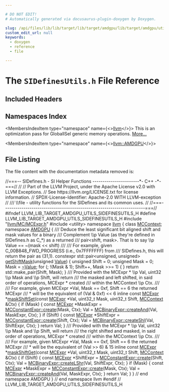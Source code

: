 ```yaml
---

# DO NOT EDIT!
# Automatically generated via docusaurus-plugin-doxygen by Doxygen.

slug: /api/files/lib/lib/target/lib/target/amdgpu/lib/target/amdgpu/utils/sidefinesutils-h
custom_edit_url: null
keywords:
  - doxygen
  - reference
  - file

---
```





# The `SIDefinesUtils.h` File Reference

<DoxygenPage pluginConfig={pluginConfig}>



## Included Headers

<IncludesList>
<IncludesListItem
  filePath="llvm/MC/MCExpr.h"
  permalink="/docs/api/files/include/include/llvm/include/llvm/mc/mcexpr-h"
  isLocal="true" />
<IncludesListItem
  filePath="utility"
  permalink=""
  isLocal="false" />
</IncludesList>

## Namespaces Index

<MembersIndex>

<MembersIndexItem
  type="namespace"
  name={<><a href="/docs/api/namespaces/llvm">llvm</a></>}>
This is an optimization pass for GlobalISel generic memory operations. <a href="/docs/api/namespaces/llvm/#details">More...</a>
</MembersIndexItem>

<MembersIndexItem
  type="namespace"
  name={<><a href="/docs/api/namespaces/llvm/amdgpu">llvm::AMDGPU</a></>}>
</MembersIndexItem>

</MembersIndex>


## File Listing

The file content with the documentation metadata removed is:

<ProgramListing>

<Link id="l00001" /><CodeLine lineNumber="1"><span class="doxyHighlightComment">//===-- SIDefines.h - SI Helper Functions -----------------------&#42;- C++ -&#42;-===//</span></CodeLine>
<Link id="l00002" /><CodeLine lineNumber="2"><span class="doxyHighlightComment">//</span></CodeLine>
<Link id="l00003" /><CodeLine lineNumber="3"><span class="doxyHighlightComment">// Part of the LLVM Project, under the Apache License v2.0 with LLVM Exceptions.</span></CodeLine>
<Link id="l00004" /><CodeLine lineNumber="4"><span class="doxyHighlightComment">// See https://llvm.org/LICENSE.txt for license information.</span></CodeLine>
<Link id="l00005" /><CodeLine lineNumber="5"><span class="doxyHighlightComment">// SPDX-License-Identifier: Apache-2.0 WITH LLVM-exception</span></CodeLine>
<Link id="l00006" /><CodeLine lineNumber="6"><span class="doxyHighlightComment">//</span></CodeLine>
<Link id="l00007" /><CodeLine lineNumber="7"><span class="doxyHighlightComment">/// \\file - utility functions for the SIDefines and its common uses.</span></CodeLine>
<Link id="l00008" /><CodeLine lineNumber="8"><span class="doxyHighlightComment">//</span></CodeLine>
<Link id="l00009" /><CodeLine lineNumber="9"><span class="doxyHighlightComment">//===----------------------------------------------------------------------===//</span></CodeLine>
<Link id="l00010" /><CodeLine lineNumber="10"></CodeLine>
<Link id="l00011" /><CodeLine lineNumber="11"><span class="doxyHighlightPreprocessor">#ifndef LLVM&#95;LIB&#95;TARGET&#95;AMDGPU&#95;UTILS&#95;SIDEFINESUTILS&#95;H</span></CodeLine>
<Link id="l00012" /><CodeLine lineNumber="12"><span class="doxyHighlightPreprocessor">#define LLVM&#95;LIB&#95;TARGET&#95;AMDGPU&#95;UTILS&#95;SIDEFINESUTILS&#95;H</span></CodeLine>
<Link id="l00013" /><CodeLine lineNumber="13"></CodeLine>
<Link id="l00014" /><CodeLine lineNumber="14"><span class="doxyHighlightPreprocessor">#include &quot;<a href="/docs/api/files/include/include/llvm/include/llvm/mc/mcexpr-h">llvm/MC/MCExpr.h</a>&quot;</span></CodeLine>
<Link id="l00015" /><CodeLine lineNumber="15"><span class="doxyHighlightPreprocessor">#include &lt;utility&gt;</span></CodeLine>
<Link id="l00016" /><CodeLine lineNumber="16"></CodeLine>
<Link id="l00017" /><CodeLine lineNumber="17"><span class="doxyHighlightKeyword">namespace </span><span class="doxyHighlight"><a href="/docs/api/namespaces/llvm">llvm</a> &#123;</span></CodeLine>
<Link id="l00018" /><CodeLine lineNumber="18"><span class="doxyHighlightKeyword">class </span><span class="doxyHighlight"><a href="/docs/api/classes/llvm/mccontext">MCContext</a>;</span></CodeLine>
<Link id="l00019" /><CodeLine lineNumber="19"><span class="doxyHighlightKeyword">namespace </span><span class="doxyHighlight"><a href="/docs/api/namespaces/llvm/amdgpu">AMDGPU</a> &#123;</span></CodeLine>
<Link id="l00020" /><CodeLine lineNumber="20"></CodeLine>
<Link id="l00021" /><CodeLine lineNumber="21"><span class="doxyHighlightComment">/// Deduce the least significant bit aligned shift and mask values for a binary</span></CodeLine>
<Link id="l00022" /><CodeLine lineNumber="22"><span class="doxyHighlightComment">/// Complement \\p Value (as they&#39;re defined in SIDefines.h as C&#95;&#42;) as a returned</span></CodeLine>
<Link id="l00023" /><CodeLine lineNumber="23"><span class="doxyHighlightComment">/// pair&lt;shift, mask&gt;. That is to say \\p Value == ~(mask &lt;&lt; shift)</span></CodeLine>
<Link id="l00024" /><CodeLine lineNumber="24"><span class="doxyHighlightComment">///</span></CodeLine>
<Link id="l00025" /><CodeLine lineNumber="25"><span class="doxyHighlightComment">/// For example, given C&#95;00B848&#95;FWD&#95;PROGRESS (i.e., 0x7FFFFFFF) from</span></CodeLine>
<Link id="l00026" /><CodeLine lineNumber="26"><span class="doxyHighlightComment">/// SIDefines.h, this will return the pair as (31,1).</span></CodeLine>
<Link id="l00027" /><CodeLine lineNumber="27" lineLink="/docs/api/namespaces/llvm/amdgpu/#abc35cd2c7c1b70aedaf4e2cd857688ab"><span class="doxyHighlightKeyword">constexpr</span><span class="doxyHighlight"> std::pair&lt;unsigned, unsigned&gt; <a href="/docs/api/namespaces/llvm/amdgpu/#abc35cd2c7c1b70aedaf4e2cd857688ab">getShiftMask</a>(</span><span class="doxyHighlightKeywordType">unsigned</span><span class="doxyHighlight"> <a href="/docs/api/classes/llvm/value">Value</a>) &#123;</span></CodeLine>
<Link id="l00028" /><CodeLine lineNumber="28"><span class="doxyHighlight">  </span><span class="doxyHighlightKeywordType">unsigned</span><span class="doxyHighlight"> Shift = 0;</span></CodeLine>
<Link id="l00029" /><CodeLine lineNumber="29"><span class="doxyHighlight">  </span><span class="doxyHighlightKeywordType">unsigned</span><span class="doxyHighlight"> Mask = 0;</span></CodeLine>
<Link id="l00030" /><CodeLine lineNumber="30"></CodeLine>
<Link id="l00031" /><CodeLine lineNumber="31"><span class="doxyHighlight">  Mask = <a href="/docs/api/classes/llvm/value">~Value</a>;</span></CodeLine>
<Link id="l00032" /><CodeLine lineNumber="32"><span class="doxyHighlight">  </span><span class="doxyHighlightKeywordFlow">for</span><span class="doxyHighlight"> (; !(Mask &amp; 1); Shift++, Mask &gt;&gt;= 1) &#123;</span></CodeLine>
<Link id="l00033" /><CodeLine lineNumber="33"><span class="doxyHighlight">  &#125;</span></CodeLine>
<Link id="l00034" /><CodeLine lineNumber="34"></CodeLine>
<Link id="l00035" /><CodeLine lineNumber="35"><span class="doxyHighlight">  </span><span class="doxyHighlightKeywordFlow">return</span><span class="doxyHighlight"> std::make&#95;pair(Shift, Mask);</span></CodeLine>
<Link id="l00036" /><CodeLine lineNumber="36"><span class="doxyHighlight">&#125;</span></CodeLine>
<Link id="l00037" /><CodeLine lineNumber="37"></CodeLine>
<Link id="l00038" /><CodeLine lineNumber="38"><span class="doxyHighlightComment">/// Provided with the MCExpr &#42; \\p Val, uint32 \\p Mask and \\p Shift, will return</span></CodeLine>
<Link id="l00039" /><CodeLine lineNumber="39"><span class="doxyHighlightComment">/// the masked and left shifted, in said order of operations, MCExpr &#42; created</span></CodeLine>
<Link id="l00040" /><CodeLine lineNumber="40"><span class="doxyHighlightComment">/// within the MCContext \\p Ctx.</span></CodeLine>
<Link id="l00041" /><CodeLine lineNumber="41"><span class="doxyHighlightComment">///</span></CodeLine>
<Link id="l00042" /><CodeLine lineNumber="42"><span class="doxyHighlightComment">/// For example, given MCExpr &#42;Val, Mask == 0xf, Shift == 6 the returned MCExpr</span></CodeLine>
<Link id="l00043" /><CodeLine lineNumber="43"><span class="doxyHighlightComment">/// &#42; will be the equivalent of (Val &amp; 0xf) &lt;&lt; 6</span></CodeLine>
<Link id="l00044" /><CodeLine lineNumber="44" lineLink="/docs/api/namespaces/llvm/amdgpu/#a5f3ff39c7ddc47c851a92a89a6c68e3d"><span class="doxyHighlightKeyword">inline</span><span class="doxyHighlight"> </span><span class="doxyHighlightKeyword">const</span><span class="doxyHighlight"> <a href="/docs/api/classes/llvm/mcexpr">MCExpr</a> &#42;<a href="/docs/api/namespaces/llvm/amdgpu/#a5f3ff39c7ddc47c851a92a89a6c68e3d">maskShiftSet</a>(</span><span class="doxyHighlightKeyword">const</span><span class="doxyHighlight"> <a href="/docs/api/classes/llvm/mcexpr">MCExpr</a> &#42;Val, uint32&#95;t Mask,</span></CodeLine>
<Link id="l00045" /><CodeLine lineNumber="45"><span class="doxyHighlight">                                  uint32&#95;t Shift, <a href="/docs/api/classes/llvm/mccontext">MCContext</a> &amp;Ctx) &#123;</span></CodeLine>
<Link id="l00046" /><CodeLine lineNumber="46"><span class="doxyHighlight">  </span><span class="doxyHighlightKeywordFlow">if</span><span class="doxyHighlight"> (Mask) &#123;</span></CodeLine>
<Link id="l00047" /><CodeLine lineNumber="47"><span class="doxyHighlight">    </span><span class="doxyHighlightKeyword">const</span><span class="doxyHighlight"> <a href="/docs/api/classes/llvm/mcexpr">MCExpr</a> &#42;MaskExpr = <a href="/docs/api/classes/llvm/mcconstantexpr/#af9bdc4c9c65ea1ff077fbbb6407d7b2a">MCConstantExpr::create</a>(Mask, Ctx);</span></CodeLine>
<Link id="l00048" /><CodeLine lineNumber="48"><span class="doxyHighlight">    Val = <a href="/docs/api/classes/llvm/mcbinaryexpr/#a37d8557c5bc9e9a92ce9b663e21f5e47">MCBinaryExpr::createAnd</a>(Val, MaskExpr, Ctx);</span></CodeLine>
<Link id="l00049" /><CodeLine lineNumber="49"><span class="doxyHighlight">  &#125;</span></CodeLine>
<Link id="l00050" /><CodeLine lineNumber="50"><span class="doxyHighlight">  </span><span class="doxyHighlightKeywordFlow">if</span><span class="doxyHighlight"> (Shift) &#123;</span></CodeLine>
<Link id="l00051" /><CodeLine lineNumber="51"><span class="doxyHighlight">    </span><span class="doxyHighlightKeyword">const</span><span class="doxyHighlight"> <a href="/docs/api/classes/llvm/mcexpr">MCExpr</a> &#42;ShiftExpr = <a href="/docs/api/classes/llvm/mcconstantexpr/#af9bdc4c9c65ea1ff077fbbb6407d7b2a">MCConstantExpr::create</a>(Shift, Ctx);</span></CodeLine>
<Link id="l00052" /><CodeLine lineNumber="52"><span class="doxyHighlight">    Val = <a href="/docs/api/classes/llvm/mcbinaryexpr/#ac3fa97ac31d48ef7708ba959db34f38d">MCBinaryExpr::createShl</a>(Val, ShiftExpr, Ctx);</span></CodeLine>
<Link id="l00053" /><CodeLine lineNumber="53"><span class="doxyHighlight">  &#125;</span></CodeLine>
<Link id="l00054" /><CodeLine lineNumber="54"><span class="doxyHighlight">  </span><span class="doxyHighlightKeywordFlow">return</span><span class="doxyHighlight"> Val;</span></CodeLine>
<Link id="l00055" /><CodeLine lineNumber="55"><span class="doxyHighlight">&#125;</span></CodeLine>
<Link id="l00056" /><CodeLine lineNumber="56"></CodeLine>
<Link id="l00057" /><CodeLine lineNumber="57"><span class="doxyHighlightComment">/// Provided with the MCExpr &#42; \\p Val, uint32 \\p Mask and \\p Shift, will return</span></CodeLine>
<Link id="l00058" /><CodeLine lineNumber="58"><span class="doxyHighlightComment">/// the right shifted and masked, in said order of operations, MCExpr &#42; created</span></CodeLine>
<Link id="l00059" /><CodeLine lineNumber="59"><span class="doxyHighlightComment">/// within the MCContext \\p Ctx.</span></CodeLine>
<Link id="l00060" /><CodeLine lineNumber="60"><span class="doxyHighlightComment">///</span></CodeLine>
<Link id="l00061" /><CodeLine lineNumber="61"><span class="doxyHighlightComment">/// For example, given MCExpr &#42;Val, Mask == 0xf, Shift == 6 the returned MCExpr</span></CodeLine>
<Link id="l00062" /><CodeLine lineNumber="62"><span class="doxyHighlightComment">/// &#42; will be the equivalent of (Val &gt;&gt; 6) &amp; 15</span></CodeLine>
<Link id="l00063" /><CodeLine lineNumber="63" lineLink="/docs/api/namespaces/llvm/amdgpu/#a8749a42239506716ab09647dd0b31795"><span class="doxyHighlightKeyword">inline</span><span class="doxyHighlight"> </span><span class="doxyHighlightKeyword">const</span><span class="doxyHighlight"> <a href="/docs/api/classes/llvm/mcexpr">MCExpr</a> &#42;<a href="/docs/api/namespaces/llvm/amdgpu/#a8749a42239506716ab09647dd0b31795">maskShiftGet</a>(</span><span class="doxyHighlightKeyword">const</span><span class="doxyHighlight"> <a href="/docs/api/classes/llvm/mcexpr">MCExpr</a> &#42;Val, uint32&#95;t Mask,</span></CodeLine>
<Link id="l00064" /><CodeLine lineNumber="64"><span class="doxyHighlight">                                  uint32&#95;t Shift, <a href="/docs/api/classes/llvm/mccontext">MCContext</a> &amp;Ctx) &#123;</span></CodeLine>
<Link id="l00065" /><CodeLine lineNumber="65"><span class="doxyHighlight">  </span><span class="doxyHighlightKeywordFlow">if</span><span class="doxyHighlight"> (Shift) &#123;</span></CodeLine>
<Link id="l00066" /><CodeLine lineNumber="66"><span class="doxyHighlight">    </span><span class="doxyHighlightKeyword">const</span><span class="doxyHighlight"> <a href="/docs/api/classes/llvm/mcexpr">MCExpr</a> &#42;ShiftExpr = <a href="/docs/api/classes/llvm/mcconstantexpr/#af9bdc4c9c65ea1ff077fbbb6407d7b2a">MCConstantExpr::create</a>(Shift, Ctx);</span></CodeLine>
<Link id="l00067" /><CodeLine lineNumber="67"><span class="doxyHighlight">    Val = <a href="/docs/api/classes/llvm/mcbinaryexpr/#a18a49f94de6b90d6fbc0c730b6a2ae5b">MCBinaryExpr::createLShr</a>(Val, ShiftExpr, Ctx);</span></CodeLine>
<Link id="l00068" /><CodeLine lineNumber="68"><span class="doxyHighlight">  &#125;</span></CodeLine>
<Link id="l00069" /><CodeLine lineNumber="69"><span class="doxyHighlight">  </span><span class="doxyHighlightKeywordFlow">if</span><span class="doxyHighlight"> (Mask) &#123;</span></CodeLine>
<Link id="l00070" /><CodeLine lineNumber="70"><span class="doxyHighlight">    </span><span class="doxyHighlightKeyword">const</span><span class="doxyHighlight"> <a href="/docs/api/classes/llvm/mcexpr">MCExpr</a> &#42;MaskExpr = <a href="/docs/api/classes/llvm/mcconstantexpr/#af9bdc4c9c65ea1ff077fbbb6407d7b2a">MCConstantExpr::create</a>(Mask, Ctx);</span></CodeLine>
<Link id="l00071" /><CodeLine lineNumber="71"><span class="doxyHighlight">    Val = <a href="/docs/api/classes/llvm/mcbinaryexpr/#a37d8557c5bc9e9a92ce9b663e21f5e47">MCBinaryExpr::createAnd</a>(Val, MaskExpr, Ctx);</span></CodeLine>
<Link id="l00072" /><CodeLine lineNumber="72"><span class="doxyHighlight">  &#125;</span></CodeLine>
<Link id="l00073" /><CodeLine lineNumber="73"><span class="doxyHighlight">  </span><span class="doxyHighlightKeywordFlow">return</span><span class="doxyHighlight"> Val;</span></CodeLine>
<Link id="l00074" /><CodeLine lineNumber="74"><span class="doxyHighlight">&#125;</span></CodeLine>
<Link id="l00075" /><CodeLine lineNumber="75"></CodeLine>
<Link id="l00076" /><CodeLine lineNumber="76"><span class="doxyHighlight">&#125; </span><span class="doxyHighlightComment">// end namespace AMDGPU</span></CodeLine>
<Link id="l00077" /><CodeLine lineNumber="77"><span class="doxyHighlight">&#125; </span><span class="doxyHighlightComment">// end namespace llvm</span></CodeLine>
<Link id="l00078" /><CodeLine lineNumber="78"></CodeLine>
<Link id="l00079" /><CodeLine lineNumber="79"><span class="doxyHighlightPreprocessor">#endif </span><span class="doxyHighlightComment">// LLVM&#95;LIB&#95;TARGET&#95;AMDGPU&#95;UTILS&#95;SIDEFINESUTILS&#95;H</span></CodeLine>

</ProgramListing>


</DoxygenPage>
